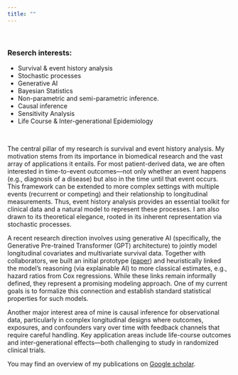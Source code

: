 ```yaml
---
title: ""
---
```


<link rel="stylesheet" href="styles.css" type="text/css">

\

### Reserch interests: 
- Survival & event history analysis
- Stochastic processes
- Generative AI
- Bayesian Statistics
- Non-parametric and semi-parametric inference.
- Causal inference
- Sensitivity Analysis
- Life Course & Inter-generational Epidemiology


\

The central pillar of my research is survival and event history analysis.
My motivation stems from its importance in biomedical research and the vast array of applications it entails.
For most patient-derived data, we are often interested in time-to-event outcomes—not only whether an event happens (e.g., diagnosis of a disease)
but also in the time until that event occurs.
This framework can be extended to more complex settings with multiple events (recurrent or competing) and their relationship to longitudinal measurements.
Thus, event history analysis provides an essential toolkit for clinical data and a natural model to represent these processes.
I am also drawn to its theoretical elegance, rooted in its inherent representation via stochastic processes.

A recent research direction involves using generative AI (specifically,
the Generative Pre-trained Transformer (GPT) architecture) to jointly model longitudinal covariates and multivariate survival data.
Together with collaborators, we built an initial prototype ([paper](https://www.medrxiv.org/content/10.1101/2024.06.07.24308553v2))
and heuristically linked the model's reasoning (via explainable AI) to more classical estimates, e.g., hazard ratios from Cox regressions.
While these links remain informally defined, they represent a promising modeling approach.
One of my current goals is to formalize this connection and establish standard statistical properties for such models.

Another major interest area of mine is causal inference for observational data,
particularly in complex longitudinal designs where outcomes, exposures, and confounders vary over time with feedback channels that require careful handling.
Key application areas include life-course outcomes and inter-generational effects—both challenging to study in randomized clinical trials.

You may find an overview of my publications on [Google scholar](https://scholar.google.com/citations?user=cNSkFmEAAAAJ&hl=).
